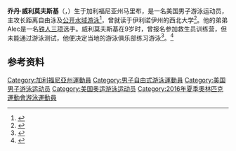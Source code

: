 {{NoteTA|G1=Aquatics}}
{{Infobox swimmer
| name           = 乔丹·威利莫夫斯基
| image          = <!-- Only free-content images are allowed for depicting living people -- see [[WP:NONFREE|WP:NONFREE]]. -->
| image_size     = <!-- Only for images narrower than 220 pixels -->
| alt            =
| caption        = 
| national_team  = {{USA}}
| strokes        = [[自由泳|自由泳]]
| club           = Team Santa Monica
| collegeteam    = [[西北大学_(伊利诺伊州)|西北大学]]
| birth_date     = {{Birth date and age|1994|4|22}}
| birth_place    = {{USA}}[[加利福尼亚州|加利福尼亚州]][[马里布_(加利福尼亚州)|马里布]]
| height         = {{convert|1.73|m|ftin|abbr=on}}
| weight         = {{convert|68|kg|lb|abbr=on}}
| show-medals    = yes
| medaltemplates =
{{MedalSport|男子[[游泳|游泳]]}}
{{MedalCountry|{{USA}}}}
{{MedalCompetition|[[世界游泳锦标赛|世界游泳锦标赛]]}}
{{MedalGold|[[2015年世界游泳锦标赛|2015 喀山]]|[[2015年世界游泳锦标赛公开水域游泳比赛|10公里公开水域]]}}
{{MedalSilver|[[2017年世界游泳锦标赛|2017 布达佩斯]]|[[2017年世界游泳锦标赛公开水域游泳比赛|10公里公开水域]]}}
{{MedalSilver|2017 布达佩斯|混合团体公开水域}}
{{MedalBronze|[[2019年世界游泳锦标赛|2019 光州]]|[[2019年世界游泳锦标赛公开水域游泳比赛|混合团体公开水域]]}}
{{MedalCompetition|[[泛太平洋游泳锦标赛|泛太平洋游泳锦标赛]]}}
{{MedalGold|[[2018年泛太平洋游泳锦标赛|2018 东京]]|10公里公开水域}}
{{MedalGold|2018 东京|1500米自由泳}}
{{MedalSilver|2018 东京|800米自由泳}} 
}}
'''乔丹·威利莫夫斯基'''（{{lang-en|Jordan Wilimovsky}}，{{bd|1994年|4月22日||}}）生于加利福尼亚州马里布，是一名美国男子游泳运动员，主攻长距离自由泳及[[公开水域游泳|公开水域游泳]]<ref>{{cite web|url=https://www.sports-reference.com/olympics/athletes/wi/jordan-wilimovsky-1.html|title=Jordan Wilimovsky|work=Sport Reference|accessdate=2020-07-13|archiveurl=https://web.archive.org/web/20180307214436/https://www.sports-reference.com/olympics/athletes/wi/jordan-wilimovsky-1.html|archivedate=2018-03-07|dead-url=yes}}</ref>，曾就读于伊利诺伊州的西北大学<ref>{{cite web |url=http://www.teamusa.org/usa-swimming/athletes/Jordan-Wilimovsky |title=Jordan Wilimovsky Swimming |work=Team USA |access-date=2016-07-13 |archiveurl=https://web.archive.org/web/20200513163313/http://www.teamusa.org/usa-swimming/athletes/Jordan-Wilimovsky |archivedate=2020-05-13 |dead-url=no }}</ref>。他的弟弟Alec是一名[[铁人三项|铁人三项]]选手。威利莫夫斯基在9岁时，曾报名参加救生员训练营，但未能通过游泳测试，他便决定当地的游泳俱乐部练习游泳<ref>{{cite web |url=http://www.teamusa.org/News/2015/September/23/After-Failing-Swim-Test-Jordan-Wilimovsky-Kept-Swimming-All-The-Way-To-Rio-Olympics |title=After Failing Swim Test Jordan Wilimovsky Kept Swimming All the Way to Rio Olympics |work=Team USA |author=Scott McDonald |date=2015-09-23 |access-date=2016-07-13 |archiveurl=https://web.archive.org/web/20160917141602/http://www.teamusa.org/News/2015/September/23/After-Failing-Swim-Test-Jordan-Wilimovsky-Kept-Swimming-All-The-Way-To-Rio-Olympics |archivedate=2016-09-17 |dead-url=no }}</ref>。<ref>{{cite web|url=https://www.fina.org/athletes/jordan-wilimovsky|title=Jordan Wilimovsky|work=[[国际游泳联合会|FINA]]|accessdate=2020-07-13|archiveurl=https://web.archive.org/web/20200606180458/https://www.fina.org/athletes/jordan-wilimovsky|archivedate=2020-06-06|dead-url=no}}</ref>

==参考资料==
{{Reflist}}

{{DEFAULTSORT:Wilimovsky, Jordan}}
[[Category:加利福尼亞州運動員|Category:加利福尼亞州運動員]]
[[Category:男子自由式游泳運動員|Category:男子自由式游泳運動員]]
[[Category:美国男子游泳运动员|Category:美国男子游泳运动员]]
[[Category:美国奥运游泳运动员|Category:美国奥运游泳运动员]]
[[Category:2016年夏季奧林匹克運動會游泳運動員|Category:2016年夏季奧林匹克運動會游泳運動員]]